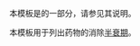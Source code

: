 {{Documentation subpage}}
本模板是{{tl|Chembox}}的一部分，请参见其说明。

本模板用于列出药物的消除[[半衰期]]。

<includeonly>
[[Category:化学信息框模板|{{PAGENAME}}]]
</includeonly>